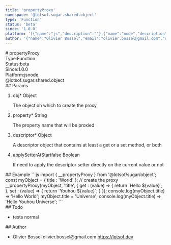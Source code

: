 ```yaml
---
title: 'propertyProxy'
namespace: '@lotsof.sugar.shared.object'
type: 'Function'
status: 'beta'
since: '1.0.0'
platform: '[{"name":"js","description":""},{"name":"node","description":""}]'
author: '{"name":"Olivier Bossel","email":"olivier.bossel@gmail.com","url":"https://lotsof.dev"}'
---
```

<div class="docmap-mdx">
# propertyProxy
<div class="_metas">
<div class="_type"><span class="_type-label">Type:</span><span class="_type-value">Function</span></div>
<div class="_status"><span class="_status-label">Status:</span><span class="_status-value -beta">beta</span></div>
<div class="_since"><span class="_since-label">Since:</span><span class="_since-value">1.0.0</span></div>
<div class="_platform"><span class="_platform-label">Platform:</span><span class="_platform-value -js">js</span><span class="_platform-value -node">node</span></div>
</div>
<div class="_namespace">@lotsof.sugar.shared.object</div>
<div class="_params">
## Params
<ol class="_list">
<li class="_item">
<span class="_name">obj<span class="_required">*</span></span><span class="_default"></span> <span class="_type">Object</span>
<p class="_description">The object on which to create the proxy</p>
</li>
<li class="_item">
<span class="_name">property<span class="_required">*</span></span><span class="_default"></span> <span class="_type">String</span>
<p class="_description">The property name that will be proxied</p>
</li>
<li class="_item">
<span class="_name">descriptor<span class="_required">*</span></span><span class="_default"></span> <span class="_type">Object</span>
<p class="_description">A descriptor object that contains at least a get or a set method&comma; or both</p>
</li>
<li class="_item">
<span class="_name">applySetterAtStart</span><span class="_default">false</span> <span class="_type">Boolean</span>
<p class="_description">If need to apply the descriptor setter directly on the current value or not</p>
</li>
</ol>
</div>
<div class="_examples">
## Example
```js
import { __propertyProxy } from '@lotsof/sugar/object';
const myObject = {
		title : 'World'
};
// create the proxy
__propertyProxy(myObject, 'title', {
		get : (value) => {
			return `Hello ${value}`;
		},
		set : (value) => {
			return `Youhou ${value}`;
		}
});
console.log(myObject.title) => 'Hello World';
myObject.title = 'Universe';
console.log(myObject.title) => 'Hello Youhou Universe';
```
</div>
<div class="_todo">
## Todo
<ul class="_list">
<li class="_item">
<span class="_description">tests</span>
<span class="_priority -normal">normal</span>
</li>
</ul>
</div>
<div class="_author">
## Author
<ul class="_list">
<li class="_item">
<span class="_name">Olivier Bossel</span>
<span class="_email">olivier.bossel@gmail.com</span>
<a href="https://lotsof.dev" target="_blank" class="_url">https://lotsof.dev</a>
</li>
</ul>
</div>
</div>